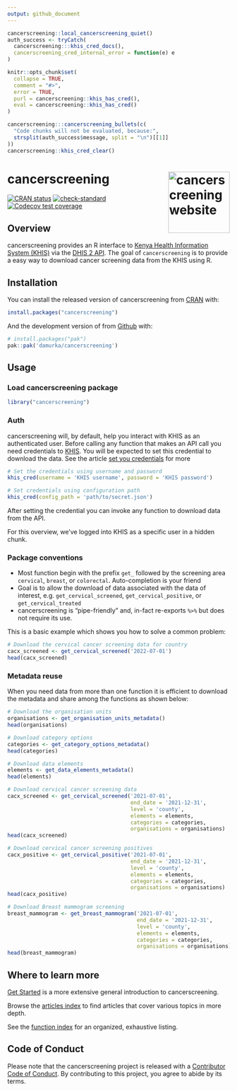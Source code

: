 ```yaml
---
output: github_document
---
```


```r
cancerscreening::local_cancerscreening_quiet()
auth_success <- tryCatch(
  cancerscreening:::khis_cred_docs(),
  cancerscreening_cred_internal_error = function(e) e
)

knitr::opts_chunk$set(
  collapse = TRUE,
  comment = "#>",
  error = TRUE,
  purl = cancerscreening::khis_has_cred(),
  eval = cancerscreening::khis_has_cred()
)
```

```r
cancerscreening:::cancerscreening_bullets(c(
  "Code chunks will not be evaluated, because:",
  strsplit(auth_success$message, split = "\n")[[1]]
))
cancerscreening::khis_cred_clear()
```

# cancerscreening <a href="https://cancerscreening.damurka.com"><img src="man/figures/logo.png" align="right" height="139" alt="cancerscreening website" /></a>

<!-- badges: start -->
[![CRAN status](https://www.r-pkg.org/badges/version/cancerscreening)](https://CRAN.R-project.org/package=cancerscreening)
[![check-standard](https://github.com/damurka/cancerscreening/actions/workflows/R-CMD-check.yaml/badge.svg)](https://github.com/damurka/cancerscreening/actions/workflows/R-CMD-check.yaml)
[![Codecov test coverage](https://codecov.io/gh/damurka/cancerscreening/branch/main/graph/badge.svg)](https://app.codecov.io/gh/damurka/cancerscreening?branch=main)
<!-- badges: end -->

## Overview

cancerscreening provides an R interface to [Kenya Health Information System (KHIS)](https://hiskenya.org) via the [DHIS 2 API](https://docs.dhis2.org/en/develop/using-the-api/dhis-core-version-master/introduction.html). The goal of `cancerscreening` is to provide a easy way to download cancer screening data from the KHIS using R.

## Installation

You can install the released version of cancerscreening from [CRAN](https://cran.r-project.org/) with:

```r
install.packages("cancerscreening")
```

And the development version of from [Github](https://github.com) with:

```r
# install.packages("pak")
pak::pak('damurka/cancerscreening')
```

## Usage

### Load cancerscreening package

```r
library("cancerscreening")
```

### Auth

cancerscreening will, by default, help you interact with KHIS as an authenticated 
user. Before calling any function that makes an API call you need credentials to 
[KHIS](https://hiskenya.org). You will be expected to set this credential to 
download the data. See the article [set you credentials](https://cancerscreening.damurka.com/articles/set-your-credentials.html) for more

```r
# Set the credentials using username and password
khis_cred(username = 'KHIS username', password = 'KHIS password')

# Set credentials using configuration path
khis_cred(config_path = 'path/to/secret.json')
```

After setting the credential you can invoke any function to download data from the API.

For this overview, we've logged into KHIS as a specific user in a hidden chunk.

### Package conventions

* Most function begin with the prefix `get_` followed by the screening area 
  `cervical`, `breast`, or `colorectal`. Auto-completion is your friend
* Goal is to allow the download of data associated with the data of interest, 
  e.g. `get_cervical_screened`, `get_cervical_positive`, or `get_cervical_treated`
* cancerscreening is "pipe-friendly" and, in-fact re-exports `%>%` but does not 
  require its use.


This is a basic example which shows you how to solve a common problem:

```r
# Download the cervical cancer screening data for country
cacx_screened <- get_cervical_screened('2022-07-01')
head(cacx_screened)
```

### Metadata reuse

When you need data from more than one function it is efficient to download the
metadata and share among the functions as shown below:

```r
# Download the organisation units
organisations <- get_organisation_units_metadata()
head(organisations)

# Download category options
categories <- get_category_options_metadata()
head(categories)

# Download data elements 
elements <- get_data_elements_metadata()
head(elements)

# Download cervical cancer screening data
cacx_screened <- get_cervical_screened('2021-07-01',
                                       end_date = '2021-12-31',
                                       level = 'county',
                                       elements = elements,
                                       categories = categories,
                                       organisations = organisations)
head(cacx_screened)

# Download cervical cancer screening positives
cacx_positive <- get_cervical_positive('2021-07-01',
                                       end_date = '2021-12-31',
                                       level = 'county',
                                       elements = elements,
                                       categories = categories,
                                       organisations = organisations)
head(cacx_positive)

# Download Breast mammogram screening
breast_mammogram <- get_breast_mammogram('2021-07-01', 
                                         end_date = '2021-12-31',
                                         level = 'county',
                                         elements = elements,
                                         categories = categories,
                                         organisations = organisations)
head(breast_mammogram)
```

## Where to learn more

[Get Started](https://cancerscreening.damurka.com/articles/cancerscreening.html) is a more extensive general introduction to cancerscreening.

Browse the [articles index](https://cancerscreening.damurka.com/articles/index.html) to find articles that cover various topics in more depth.

See the [function index](https://cancerscreening.damurka.com/reference/index.html) for an organized, exhaustive listing.

## Code of Conduct

Please note that the cancerscreening project is released with a [Contributor Code of Conduct](https://cancerscreening.damurka.com/CODE_OF_CONDUCT.html). By contributing to this project, you agree to abide by its terms.
